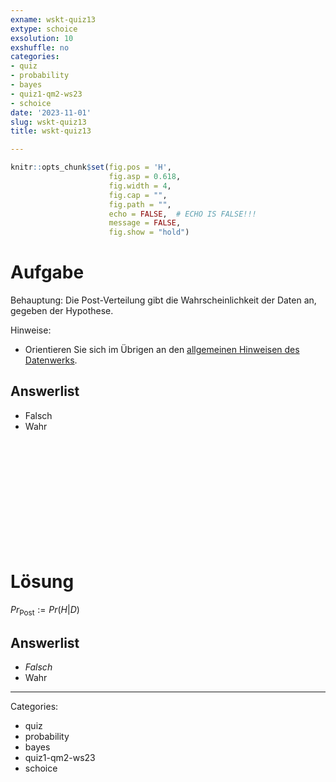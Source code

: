 ```yaml
---
exname: wskt-quiz13
extype: schoice
exsolution: 10
exshuffle: no
categories:
- quiz
- probability
- bayes
- quiz1-qm2-ws23
- schoice
date: '2023-11-01'
slug: wskt-quiz13
title: wskt-quiz13

---
```





```r
knitr::opts_chunk$set(fig.pos = 'H',
                      fig.asp = 0.618,
                      fig.width = 4,
                      fig.cap = "", 
                      fig.path = "",
                      echo = FALSE,  # ECHO IS FALSE!!!
                      message = FALSE,
                      fig.show = "hold")
```






# Aufgabe


Behauptung: Die Post-Verteilung gibt die Wahrscheinlichkeit der Daten an, gegeben der Hypothese.

Hinweise:

- Orientieren Sie sich im Übrigen an den [allgemeinen Hinweisen des Datenwerks](https://datenwerk.netlify.app/hinweise).


Answerlist
----------

* Falsch
* Wahr


</br>
</br>
</br>
</br>
</br>
</br>
</br>
</br>
</br>
</br>

# Lösung


$Pr_{\text{Post}} := Pr(H|D)$


Answerlist
----------


* *Falsch*
* Wahr








---

Categories: 

- quiz
- probability
- bayes
- quiz1-qm2-ws23
- schoice

